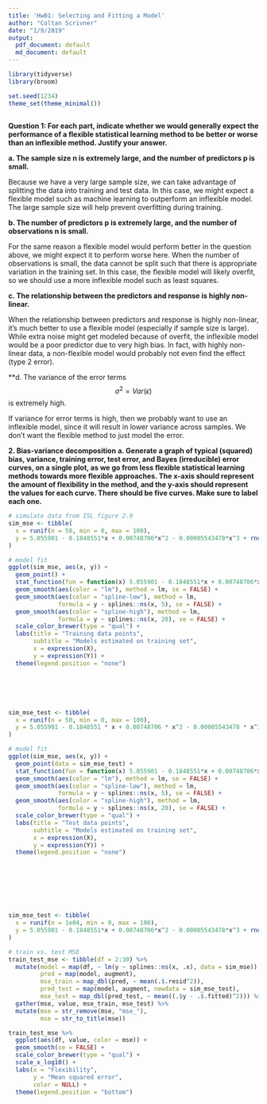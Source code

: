 ```yaml
---
title: 'Hw01: Selecting and Fitting a Model'
author: "Coltan Scrivner"
date: "1/9/2019"
output:
  pdf_document: default
  md_document: default
---
```


```r

library(tidyverse)
library(broom)

set.seed(1234)
theme_set(theme_minimal())



```


**Question 1: For each part, indicate whether we would generally expect the performance of a flexible statistical learning method to be better or worse than an inflexible method. Justify your answer.**

**a. The sample size n is extremely large, and the number of predictors p is small.**

Because we have a very large sample size, we can take advantage of splitting the data into training and test data. In this case, we might expect a flexible model such as machine learning to outperform an inflexible model. The large sample size will help prevent overfitting during training. 

**b. The number of predictors p is extremely large, and the number of observations n is small.**

For the same reason a flexible model would perform better in the question above, we might expect it to perform worse here. When the number of observations is small, the data cannot be split such that there is appropriate variation in the training set. In this case, the flexible model will likely overfit, so we should use a more inflexible model such as least squares. 

**c. The relationship between the predictors and response is highly non-linear.**

When the relationship between predictors and response is highly non-linear, it's much better to use a flexible model (especially if sample size is large). While extra noise might get modeled because of overfit, the inflexible model would be a poor predictor due to very high bias. In fact, with highly non-linear data, a non-flexible model would probably not even find the effect (type 2 error). 

**d. The variance of the error terms $$\sigma^2 = Var(\epsilon)$$ is extremely high.

If variance for error terms is high, then we probably want to use an inflexible model, since it will result in lower variance across samples. We don't want the flexible method to just model the error. 


**2. Bias-variance decomposition**
**a. Generate a graph of typical (squared) bias, variance, training error, test error, and Bayes (irreducible) error curves, on a single plot, as we go from less flexible statistical learning methods towards more flexible approaches. The x-axis should represent the amount of flexibility in the method, and the y-axis should represent the values for each curve. There should be five curves. Make sure to label each one.**



```r

# simulate data from ISL figure 2.9
sim_mse <- tibble(
  x = runif(n = 50, min = 0, max = 100),
  y = 5.055901 - 0.1848551*x + 0.00748706*x^2 - 0.00005543478*x^3 + rnorm(50, sd = 0.6)
)

# model fit
ggplot(sim_mse, aes(x, y)) +
  geom_point() +
  stat_function(fun = function(x) 5.055901 - 0.1848551*x + 0.00748706*x^2 - 0.00005543478*x^3) +
  geom_smooth(aes(color = "lm"), method = lm, se = FALSE) +
  geom_smooth(aes(color = "spline-low"), method = lm,
              formula = y ~ splines::ns(x, 5), se = FALSE) +
  geom_smooth(aes(color = "spline-high"), method = lm,
              formula = y ~ splines::ns(x, 20), se = FALSE) +
  scale_color_brewer(type = "qual") +
  labs(title = "Training data points",
       subtitle = "Models estimated on training set",
       x = expression(X),
       y = expression(Y)) +
  theme(legend.position = "none")






sim_mse_test <- tibble(
  x = runif(n = 50, min = 0, max = 100),
  y = 5.055901 - 0.1848551 * x + 0.00748706 * x^2 - 0.00005543478 * x^3 + rnorm(50, sd = 0.6)
)

# model fit
ggplot(sim_mse, aes(x, y)) +
  geom_point(data = sim_mse_test) +
  stat_function(fun = function(x) 5.055901 - 0.1848551*x + 0.00748706*x^2 - 0.00005543478*x^3) +
  geom_smooth(aes(color = "lm"), method = lm, se = FALSE) +
  geom_smooth(aes(color = "spline-low"), method = lm,
              formula = y ~ splines::ns(x, 5), se = FALSE) +
  geom_smooth(aes(color = "spline-high"), method = lm,
              formula = y ~ splines::ns(x, 20), se = FALSE) +
  scale_color_brewer(type = "qual") +
  labs(title = "Test data points",
       subtitle = "Models estimated on training set",
       x = expression(X),
       y = expression(Y)) +
  theme(legend.position = "none")








sim_mse_test <- tibble(
  x = runif(n = 1e04, min = 0, max = 100),
  y = 5.055901 - 0.1848551*x + 0.00748706*x^2 - 0.00005543478*x^3 + rnorm(1e04, sd = 0.5)
)

# train vs. test MSE
train_test_mse <- tibble(df = 2:30) %>%
  mutate(model = map(df, ~ lm(y ~ splines::ns(x, .x), data = sim_mse)),
         pred = map(model, augment),
         mse_train = map_dbl(pred, ~ mean(.$.resid^2)),
         pred_test = map(model, augment, newdata = sim_mse_test),
         mse_test = map_dbl(pred_test, ~ mean((.$y - .$.fitted)^2))) %>%
  gather(mse, value, mse_train, mse_test) %>%
  mutate(mse = str_remove(mse, "mse_"),
         mse = str_to_title(mse))

train_test_mse %>%
  ggplot(aes(df, value, color = mse)) +
  geom_smooth(se = FALSE) +
  scale_color_brewer(type = "qual") +
  scale_x_log10() +
  labs(x = "Flexibility",
       y = "Mean squared error",
       color = NULL) +
  theme(legend.position = "bottom")
```
